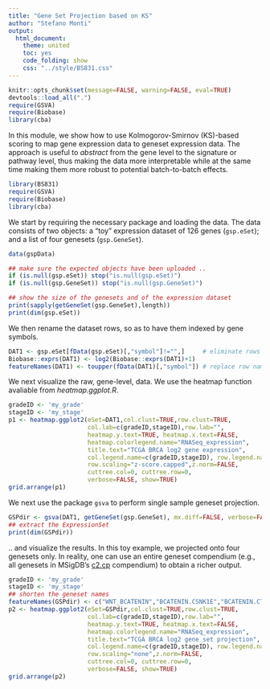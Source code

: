 ```yaml
---
title: "Gene Set Projection based on KS"
author: "Stefano Monti"
output:
  html_document:
    theme: united
    toc: yes
    code_folding: show
    css: "../style/BS831.css" 
---
```


```r
knitr::opts_chunk$set(message=FALSE, warning=FALSE, eval=TRUE)
devtools::load_all(".")
require(GSVA)
require(Biobase)
library(cba)
```
In this module, we show how to use Kolmogorov-Smirnov (KS)-based
scoring to map gene expression data to geneset expression data. The
approach is useful to _abstract_ from the gene level to the signature
or pathway level, thus making the data more interpretable while at the
same time making them more robust to potential batch-to-batch effects.

```r
library(BS831)
require(GSVA)
require(Biobase)
library(cba)
```

We start by requiring the necessary package and loading the data. The
data consists of two objects: a "toy" expression dataset of 126 genes
(`gsp.eSet`); and a list of four genesets (`gsp.GeneSet`).

```r
data(gspData)

## make sure the expected objects have been uploaded ..
if (is.null(gsp.eSet)) stop("is.null(gsp.eSet)")
if (is.null(gsp.GeneSet)) stop("is.null(gsp.GeneSet)")

## show the size of the genesets and of the expression dataset
print(sapply(getGeneSet(gsp.GeneSet),length))
print(dim(gsp.eSet))
```

We then rename the dataset rows, so as to have them indexed by gene symbols.

```r
DAT1 <- gsp.eSet[fData(gsp.eSet)[,"symbol"]!="",]     # eliminate rows w/o gene symbols
Biobase::exprs(DAT1) <- log2(Biobase::exprs(DAT1)+1)                    # log-transform the data
featureNames(DAT1) <- toupper(fData(DAT1)[,"symbol"]) # replace row names
```

We next visualize the raw, gene-level, data. We use the heatmap
function avaliable from *heatmap.ggplot.R*.

```r
gradeID <- 'my_grade'
stageID <- 'my_stage'
p1 <- heatmap.ggplot2(eSet=DAT1,col.clust=TRUE,row.clust=TRUE,
                      col.lab=c(gradeID,stageID),row.lab="",
                      heatmap.y.text=TRUE, heatmap.x.text=FALSE,
                      heatmap.colorlegend.name="RNASeq_expression",
                      title.text="TCGA BRCA log2 gene expression",
                      col.legend.name=c(gradeID,stageID), row.legend.name="", 
                      row.scaling="z-score.capped",z.norm=FALSE, 
                      cuttree.col=0, cuttree.row=0,
                      verbose=FALSE, show=TRUE)
grid.arrange(p1)
```

We next use the package `gsva` to perform single sample geneset projection.

```r
GSPdir <- gsva(DAT1, getGeneSet(gsp.GeneSet), mx.diff=FALSE, verbose=FALSE, parallel.sz=1)
## extract the ExpressionSet
print(dim(GSPdir))
```

.. and visualize the results. In this toy example, we projected onto
four genesets only. In reality, one can use an entire geneset
compendium (e.g., all genesets in MSigDB's
<a href="http://software.broadinstitute.org/gsea/msigdb/genesets.jsp?collection=CP">c2.cp</a>
compendium) to obtain
a richer output.

```r
gradeID <- 'my_grade'
stageID <- 'my_stage'
## shorten the geneset names
featureNames(GSPdir) <- c("WNT_BCATENIN","BCATENIN.CSNK1E","BCATENIN.CTBP1","TGF_BETA")
p2 <- heatmap.ggplot2(eSet=GSPdir,col.clust=TRUE,row.clust=TRUE,
                      col.lab=c(gradeID,stageID),row.lab="",
                      heatmap.y.text=TRUE, heatmap.x.text=FALSE,
                      heatmap.colorlegend.name="RNASeq_expression",
                      title.text="TCGA BRCA log2 gene set projection",
                      col.legend.name=c(gradeID,stageID), row.legend.name="", 
                      row.scaling="none",z.norm=FALSE, 
                      cuttree.col=0, cuttree.row=0, 
                      verbose=FALSE, show=TRUE)
grid.arrange(p2)
```

